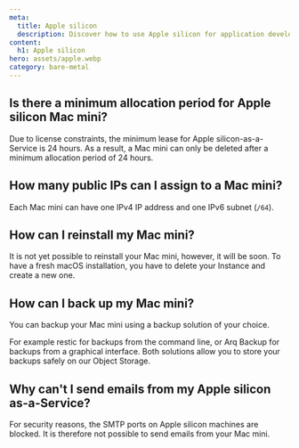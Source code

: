 ```yaml
---
meta:
  title: Apple silicon
  description: Discover how to use Apple silicon for application development.
content:
  h1: Apple silicon 
hero: assets/apple.webp
category: bare-metal
---
```


## Is there a minimum allocation period for Apple silicon Mac mini?
Due to license constraints, the minimum lease for Apple silicon-as-a-Service is 24 hours.
As a result, a Mac mini can only be deleted after a minimum allocation period of 24 hours.

## How many public IPs can I assign to a Mac mini?
Each Mac mini can have one IPv4 IP address and one IPv6 subnet (`/64`).

## How can I reinstall my Mac mini?
It is not yet possible to reinstall your Mac mini, however, it will be soon.
To have a fresh macOS installation, you have to delete your Instance and create a new one.

## How can I back up my Mac mini?
You can backup your Mac mini using a backup solution of your choice.

For example restic for backups from the command line, or Arq Backup for backups from a graphical interface. Both solutions allow you to store your backups safely on our Object Storage.

## Why can't I send emails from my Apple silicon as-a-Service?
For security reasons, the SMTP ports on Apple silicon machines are blocked. It is therefore not possible to send emails from your Mac mini.